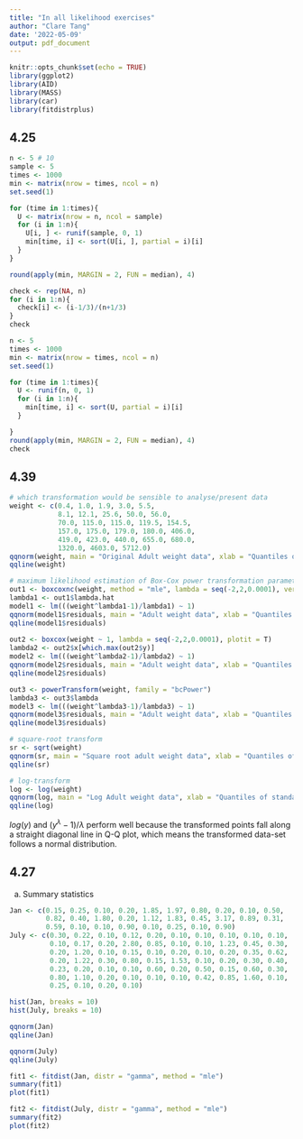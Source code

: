 ```yaml
---
title: "In all likelihood exercises"
author: "Clare Tang"
date: '2022-05-09'
output: pdf_document
---
```


```r
knitr::opts_chunk$set(echo = TRUE)
library(ggplot2)
library(AID)
library(MASS)
library(car)
library(fitdistrplus)

```

## 4.25

```r
n <- 5 # 10
sample <- 5
times <- 1000
min <- matrix(nrow = times, ncol = n)
set.seed(1)

for (time in 1:times){
  U <- matrix(nrow = n, ncol = sample)
  for (i in 1:n){
    U[i, ] <- runif(sample, 0, 1)
    min[time, i] <- sort(U[i, ], partial = i)[i]
  }
}

round(apply(min, MARGIN = 2, FUN = median), 4)

check <- rep(NA, n)
for (i in 1:n){
  check[i] <- (i-1/3)/(n+1/3)
}
check

```


```r
n <- 5
times <- 1000
min <- matrix(nrow = times, ncol = n)
set.seed(1)

for (time in 1:times){
  U <- runif(n, 0, 1)
  for (i in 1:n){
    min[time, i] <- sort(U, partial = i)[i]
  }

}
round(apply(min, MARGIN = 2, FUN = median), 4)
check
```


## 4.39

```r
# which transformation would be sensible to analyse/present data
weight <- c(0.4, 1.0, 1.9, 3.0, 5.5, 
            8.1, 12.1, 25.6, 50.0, 56.0, 
            70.0, 115.0, 115.0, 119.5, 154.5, 
            157.0, 175.0, 179.0, 180.0, 406.0, 
            419.0, 423.0, 440.0, 655.0, 680.0, 
            1320.0, 4603.0, 5712.0)
qqnorm(weight, main = "Original Adult weight data", xlab = "Quantiles of standard normal")
qqline(weight)

# maximum likelihood estimation of Box-Cox power transformation parameter
out1 <- boxcoxnc(weight, method = "mle", lambda = seq(-2,2,0.0001), verbose = F, plot = T)
lambda1 <- out1$lambda.hat
model1 <- lm(((weight^lambda1-1)/lambda1) ~ 1)
qqnorm(model1$residuals, main = "Adult weight data", xlab = "Quantiles of standard normal")
qqline(model1$residuals)
    
out2 <- boxcox(weight ~ 1, lambda = seq(-2,2,0.0001), plotit = T)
lambda2 <- out2$x[which.max(out2$y)]
model2 <- lm(((weight^lambda2-1)/lambda2) ~ 1)
qqnorm(model2$residuals, main = "Adult weight data", xlab = "Quantiles of standard normal")
qqline(model2$residuals)

out3 <- powerTransform(weight, family = "bcPower")
lambda3 <- out3$lambda
model3 <- lm(((weight^lambda3-1)/lambda3) ~ 1)
qqnorm(model3$residuals, main = "Adult weight data", xlab = "Quantiles of standard normal")
qqline(model3$residuals)

# square-root transform
sr <- sqrt(weight)
qqnorm(sr, main = "Square root adult weight data", xlab = "Quantiles of standard normal")
qqline(sr)

# log-transform
log <- log(weight)
qqnorm(log, main = "Log Adult weight data", xlab = "Quantiles of standard normal")
qqline(log)
```

$log(y)$ and $(y^λ-1)/λ$ perform well because the transformed points fall along a straight diagonal line in Q-Q plot, which means the transformed data-set follows a normal distribution. 

## 4.27

(a) Summary statistics

```r
Jan <- c(0.15, 0.25, 0.10, 0.20, 1.85, 1.97, 0.80, 0.20, 0.10, 0.50,
         0.82, 0.40, 1.80, 0.20, 1.12, 1.83, 0.45, 3.17, 0.89, 0.31,
         0.59, 0.10, 0.10, 0.90, 0.10, 0.25, 0.10, 0.90)
July <- c(0.30, 0.22, 0.10, 0.12, 0.20, 0.10, 0.10, 0.10, 0.10, 0.10,
          0.10, 0.17, 0.20, 2.80, 0.85, 0.10, 0.10, 1.23, 0.45, 0.30,
          0.20, 1.20, 0.10, 0.15, 0.10, 0.20, 0.10, 0.20, 0.35, 0.62,
          0.20, 1.22, 0.30, 0.80, 0.15, 1.53, 0.10, 0.20, 0.30, 0.40,
          0.23, 0.20, 0.10, 0.10, 0.60, 0.20, 0.50, 0.15, 0.60, 0.30,
          0.80, 1.10, 0.20, 0.10, 0.10, 0.10, 0.42, 0.85, 1.60, 0.10, 
          0.25, 0.10, 0.20, 0.10)

hist(Jan, breaks = 10)
hist(July, breaks = 10)

qqnorm(Jan)
qqline(Jan)

qqnorm(July)
qqline(July)

fit1 <- fitdist(Jan, distr = "gamma", method = "mle")
summary(fit1)
plot(fit1)

fit2 <- fitdist(July, distr = "gamma", method = "mle")
summary(fit2)
plot(fit2)


```




